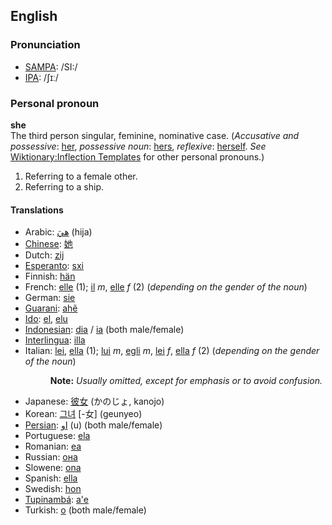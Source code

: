 ==English==
===Pronunciation===
*[[w:SAMPA|SAMPA]]: /SI:/
*[[w:IPA|IPA]]: /ʃɪː/

===Personal pronoun===
'''she'''<br>
The third person singular, feminine, nominative case. (''Accusative and possessive'': [[her]], ''possessive noun'': [[hers]], ''reflexive'': [[herself]]. ''See'' [[Wiktionary:Inflection Templates]] for other personal pronouns.)  

#Referring to a female other.
#Referring to a ship.

====Translations====
*Arabic: [[هيَ]] (hija)
*[[Chinese]]: [[她]]
*Dutch: [[zij]]
*[[Esperanto]]: [[sxi]]
*Finnish: [[hän]]
*French: [[elle]] (1); [[il]] ''m'', [[elle]] ''f'' (2) (''depending on the gender of the noun'')
*German: [[sie]]
*[[Guarani]]: [[ahẽ]]
*[[Ido]]: [[el]], [[elu]]
*[[Indonesian]]: [[dia]] / [[ia]] (both male/female)
*[[Interlingua]]: [[illa]]
*Italian: [[lei]], [[ella]] (1); [[lui]] ''m'', [[egli]] ''m'', [[lei]] ''f'', [[ella]] ''f'' (2) (''depending on the gender of the noun'')
*:'''Note:''' ''Usually omitted, except for emphasis or to avoid confusion.''
*Japanese: [[彼女]] (かのじょ, kanojo)
*Korean: [[그녀]] [-女] (geunyeo)
*[[Persian]]: [[او]] (u) (both male/female)
*Portuguese: [[ela]]
*Romanian: [[ea]]
*Russian: [[она]]
*Slowene: [[ona]]
*Spanish: [[ella]]
*Swedish: [[hon]]
*[[Tupinambá]]: [[a'e]]
*Turkish: [[o]] (both male/female)